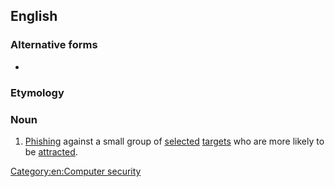 {{also|spear phishing}}
==English==

===Alternative forms===
* {{l|en|spear phishing}}

===Etymology===
{{rfelite|en}}

===Noun===
{{wikipedia|spear phishing}}
{{en-noun|-}}

# {{lb|en|Internet}} [[phishing|Phishing]] against a small group of [[selected]] [[target]]s who are more likely to be [[attracted]].

[[Category:en:Computer security]]